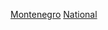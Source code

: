 {{Commons category|National sports teams of Montenegro}}
[[Category:各國國家體育隊|Montenegro]]
[[Category:蒙特內哥羅體育隊|National]]